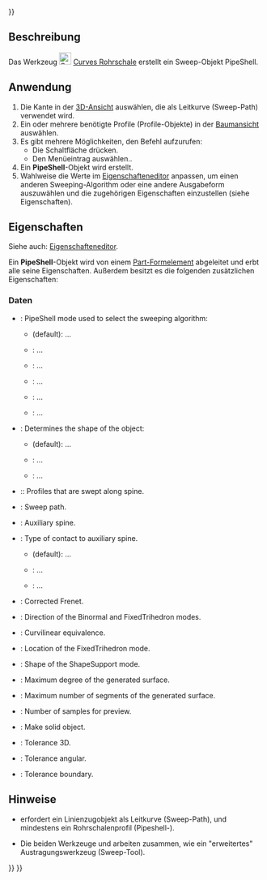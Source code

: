<languages/>
{{UnfinishedDocu{{#translation:}}}}

{{Docnav/de
|[[Curves_PipeshellProfile/de|Rohrschalenprofil]]
|[[Curves_GordonSurface/de|GordonFläche]]
|[[Curves Workbench/de|Curves]]
|IconL=Curves_PipeshellProfile.svg
|IconR=Curves_GordonSurface.svg
|IconC=Curves_workbench_icon.svg
}}

{{GuiCommand/de
|Name=Curves Pipeshell
|Name/de=Curves Rohrschale
|MenuLocation=Surfaces → Pipeshell 
|Workbenches=[[Curves_Workbench/de|Curves]]
}}

<span id="Description"></span>
==Beschreibung==

Das Werkzeug [[Image:Curves_Pipeshell.svg|24px]] [[Curves_Pipeshell/de|Curves Rohrschale]] erstellt ein Sweep-Objekt PipeShell.

<span id="Usage"></span>
==Anwendung==

# Die Kante in der [[3D_view/de|3D-Ansicht]] auswählen, die als Leitkurve (Sweep-Path) verwendet wird.
# Ein oder mehrere benötigte Profile (Profile-Objekte) in der [[Tree_view/de|Baumansicht]] auswählen.
# Es gibt mehrere Möglichkeiten, den Befehl aufzurufen:
#* Die Schaltfläche {{Button|[[Image:Curves_Pipeshell.svg|16px]] [[Curves_Pipeshell/de|Pipeshell]]}} drücken.
#* Den Menüeintrag {{MenuCommand|Oberflächen → [[Image:Curves_Pipeshell.svg|16px]] Pipeshell}} auswählen..
# Ein '''PipeShell'''-Objekt wird erstellt.
# Wahlweise die Werte im [[Property_editor/de|Eigenschafteneditor]] anpassen, um einen anderen Sweeping-Algorithm oder eine andere Ausgabeform auszuwählen und die zugehörigen Eigenschaften einzustellen (siehe Eigenschaften).

<span id="Properties"></span>
==Eigenschaften==

Siehe auch: [[Property_editor/de|Eigenschafteneditor]].

Ein '''PipeShell'''-Objekt wird von einem [[Part_Feature/de|Part-Formelement]] abgeleitet und erbt alle seine Eigenschaften. Außerdem besitzt es die folgenden zusätzlichen Eigenschaften:

<span id="Data"></span>
===Daten=== 

{{Properties_Title|Main}}

<div lang="en" dir="ltr" class="mw-content-ltr">
* {{PropertyData|Mode|Enumeration}}: PipeShell mode used to select the sweeping algorithm:
** {{Value|Frene}} (default): ...
** {{Value|DiscreteTrihedron}}: ...
** {{Value|FixedTrihetron}}: ...
** {{Value|Binormal}}: ...
** {{Value|ShapeSupport}}: ...
** {{Value|AuxiliarySpine}}: ...
* {{PropertyData|Output|Enumeration}}: Determines the shape of the object: 
** {{Value| Sections}} (default): ...
** {{Value|Lofted Sections}}: ...
** {{Value|Surface}}: ...
* {{PropertyData|Profiles|LinkList}}:: Profiles that are swept along spine.
*  {{PropertyData|Spine|LinkSubList}}: Sweep path.
</div>

{{Properties_Title|Mode}}

<div lang="en" dir="ltr" class="mw-content-ltr">
* {{PropertyData|Auxiliary|Link|Hidden}}: Auxiliary spine.
* {{PropertyData|Contact|Enumeration|Hidden}}: Type of contact to auxiliary spine.
** {{Value|NoContact}} (default): ...
** {{Value|Contact}}: ...
** {{Value|ContactOnBorder}}: ...
* {{PropertyData|Corrected|Bool|Hidden}}: Corrected Frenet.
* {{PropertyData|Direction|Vector|Hidden}}: Direction of the Binormal and FixedTrihedron modes.
* {{PropertyData|EquiCurvi|Bool|Hidden}}: Curvilinear equivalence.
* {{PropertyData|Location|Vector|Hidden}}: Location of the FixedTrihedron mode.
* {{PropertyData|Support|Link|Hidden}}: Shape of the ShapeSupport mode.
</div>

{{Properties_Title|Settings}}

<div lang="en" dir="ltr" class="mw-content-ltr">
* {{PropertyData|MaxDegree|Integer}}: Maximum degree of the generated surface.
* {{PropertyData|MaxSegments|Integer}}: Maximum number of segments of the generated surface.
* {{PropertyData|Samples|Integer}}: Number of samples for preview.
* {{PropertyData|Solid|Bool}}: Make solid object.
* {{PropertyData|Tol3d|Float}}: Tolerance 3D.
* {{PropertyData|TolAng|Float}}: Tolerance angular.
* {{PropertyData|TolBound|Float}}: Tolerance boundary.
</div>

<span id="Notes"></span>
==Hinweise==

* {{Emphasis|Pipeshell}} erfordert ein Linienzugobjekt als Leitkurve (Sweep-Path), und mindestens ein Rohrschalenprofil (Pipeshell-{{Emphasis|Profile}}).
* Die beiden Werkzeuge {{Emphasis|Rohrschale}} und {{Emphasis|Rohrschalenprofil}} arbeiten zusammen, wie ein "erweitertes" Austragungswerkzeug (Sweep-Tool).


{{Docnav/de
|[[Curves_PipeshellProfile/de|Rohrschalenprofil]]
|[[Curves_GordonSurface/de|GordonFläche]]
|[[Curves Workbench/de|Curves]]
|IconL=Curves_PipeshellProfile.svg
|IconR=Curves_GordonSurface.svg
|IconC=Curves_workbench_icon.svg
}}

{{Curves Tools navi{{#translation:}}}}
{{Userdocnavi{{#translation:}}}}